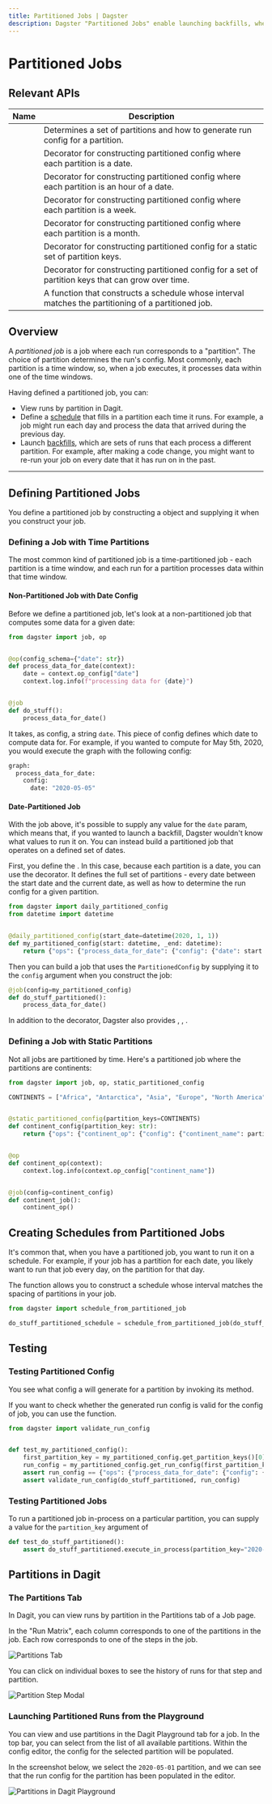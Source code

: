 ```yaml
---
title: Partitioned Jobs | Dagster
description: Dagster "Partitioned Jobs" enable launching backfills, where each partition processes a subset of data.
---
```


# Partitioned Jobs

## Relevant APIs

| Name                                                       | Description                                                                                         |
| ---------------------------------------------------------- | --------------------------------------------------------------------------------------------------- |
| <PyObject object="PartitionedConfig" />                    | Determines a set of partitions and how to generate run config for a partition.                      |
| <PyObject object="daily_partitioned_config" decorator />   | Decorator for constructing partitioned config where each partition is a date.                       |
| <PyObject object="hourly_partitioned_config" decorator />  | Decorator for constructing partitioned config where each partition is an hour of a date.            |
| <PyObject object="weekly_partitioned_config" decorator />  | Decorator for constructing partitioned config where each partition is a week.                       |
| <PyObject object="monthly_partitioned_config" decorator /> | Decorator for constructing partitioned config where each partition is a month.                      |
| <PyObject object="static_partitioned_config" decorator />  | Decorator for constructing partitioned config for a static set of partition keys.                   |
| <PyObject object="dynamic_partitioned_config" decorator /> | Decorator for constructing partitioned config for a set of partition keys that can grow over time.  |
| <PyObject object="schedule_from_partitioned_job" />        | A function that constructs a schedule whose interval matches the partitioning of a partitioned job. |

## Overview

A _partitioned job_ is a job where each run corresponds to a "partition". The choice of partition determines the run's config. Most commonly, each partition is a time window, so, when a job executes, it processes data within one of the time windows.

Having defined a partitioned job, you can:

- View runs by partition in Dagit.
- Define a [schedule](/concepts/partitions-schedules-sensors/schedules) that fills in a partition each time it runs. For example, a job might run each day and process the data that arrived during the previous day.
- Launch [backfills](/concepts/partitions-schedules-sensors/backfills), which are sets of runs that each process a different partition. For example, after making a code change, you might want to re-run your job on every date that it has run on in the past.

---

## Defining Partitioned Jobs

You define a partitioned job by constructing a <PyObject object="PartitionedConfig" /> object and supplying it when you construct your job.

### Defining a Job with Time Partitions

The most common kind of partitioned job is a time-partitioned job - each partition is a time window, and each run for a partition processes data within that time window.

#### Non-Partitioned Job with Date Config

Before we define a partitioned job, let's look at a non-partitioned job that computes some data for a given date:

```python file=/concepts/partitions_schedules_sensors/date_config_job.py
from dagster import job, op


@op(config_schema={"date": str})
def process_data_for_date(context):
    date = context.op_config["date"]
    context.log.info(f"processing data for {date}")


@job
def do_stuff():
    process_data_for_date()
```

It takes, as config, a string `date`. This piece of config defines which date to compute data for. For example, if you wanted to compute for May 5th, 2020, you would execute the graph with the following config:

```python file=/concepts/partitions_schedules_sensors/config.yaml
graph:
  process_data_for_date:
    config:
      date: "2020-05-05"
```

#### Date-Partitioned Job

With the job above, it's possible to supply any value for the `date` param, which means that, if you wanted to launch a backfill, Dagster wouldn't know what values to run it on. You can instead build a partitioned job that operates on a defined set of dates.

First, you define the <PyObject object="PartitionedConfig"/>. In this case, because each partition is a date, you can use the <PyObject object="daily_partitioned_config" decorator /> decorator. It defines the full set of partitions - every date between the start date and the current date, as well as how to determine the run config for a given partition.

```python file=/concepts/partitions_schedules_sensors/partitioned_job.py startafter=start_partitioned_config endbefore=end_partitioned_config
from dagster import daily_partitioned_config
from datetime import datetime


@daily_partitioned_config(start_date=datetime(2020, 1, 1))
def my_partitioned_config(start: datetime, _end: datetime):
    return {"ops": {"process_data_for_date": {"config": {"date": start.strftime("%Y-%m-%d")}}}}
```

Then you can build a job that uses the `PartitionedConfig` by supplying it to the `config` argument when you construct the job:

```python file=/concepts/partitions_schedules_sensors/partitioned_job.py startafter=start_partitioned_job endbefore=end_partitioned_job
@job(config=my_partitioned_config)
def do_stuff_partitioned():
    process_data_for_date()
```

In addition to the <PyObject object="daily_partitioned_config" decorator /> decorator, Dagster also provides <PyObject object="monthly_partitioned_config" decorator />, <PyObject object="weekly_partitioned_config" decorator />, <PyObject object="hourly_partitioned_config" decorator />.

### Defining a Job with Static Partitions

Not all jobs are partitioned by time. Here's a partitioned job where the partitions are continents:

```python file=/concepts/partitions_schedules_sensors/static_partitioned_job.py
from dagster import job, op, static_partitioned_config

CONTINENTS = ["Africa", "Antarctica", "Asia", "Europe", "North America", "Oceania", "South America"]


@static_partitioned_config(partition_keys=CONTINENTS)
def continent_config(partition_key: str):
    return {"ops": {"continent_op": {"config": {"continent_name": partition_key}}}}


@op
def continent_op(context):
    context.log.info(context.op_config["continent_name"])


@job(config=continent_config)
def continent_job():
    continent_op()
```

## Creating Schedules from Partitioned Jobs

It's common that, when you have a partitioned job, you want to run it on a schedule. For example, if your job has a partition for each date, you likely want to run that job every day, on the partition for that day.

The <PyObject object="schedule_from_partitions"/> function allows you to construct a schedule whose interval matches the spacing of partitions in your job.

```python file=/concepts/partitions_schedules_sensors/schedule_from_partitions.py startafter=start_marker endbefore=end_marker
from dagster import schedule_from_partitioned_job

do_stuff_partitioned_schedule = schedule_from_partitioned_job(do_stuff_partitioned)
```

## Testing

### Testing Partitioned Config

You see what config a <PyObject object="PartitionedConfig" /> will generate for a partition by invoking its <PyObject object="PartitionedConfig" method="get_run_config" /> method.

If you want to check whether the generated run config is valid for the config of job, you can use the <PyObject object="validate_run_config" /> function.

```python file=/concepts/partitions_schedules_sensors/partitioned_config_test.py startafter=start endbefore=end
from dagster import validate_run_config


def test_my_partitioned_config():
    first_partition_key = my_partitioned_config.get_partition_keys()[0]
    run_config = my_partitioned_config.get_run_config(first_partition_key)
    assert run_config == {"ops": {"process_data_for_date": {"config": {"date": "2020-01-01"}}}}
    assert validate_run_config(do_stuff_partitioned, run_config)
```

### Testing Partitioned Jobs

To run a partitioned job in-process on a particular partition, you can supply a value for the `partition_key` argument of <PyObject object="JobDefinition" method="execute_in_process" />

```python file=/concepts/partitions_schedules_sensors/partitioned_job_test.py startafter=start endbefore=end
def test_do_stuff_partitioned():
    assert do_stuff_partitioned.execute_in_process(partition_key="2020-01-01").success
```

## Partitions in Dagit

### The Partitions Tab

In Dagit, you can view runs by partition in the Partitions tab of a Job page.

In the "Run Matrix", each column corresponds to one of the partitions in the job. Each row corresponds to one of the steps in the job.

<!-- This was generated with:
    * `dagit -f repo.py` inside docs_snippet/concepts/partitions_schedules_sensors/ directory
    * Navigating to the partitions page for `my_data_pipeline`
-->

<Image
  alt="Partitions Tab"
  src="/images/concepts/partitions-schedules-sensors/partitions-page.png"
  width={3808}
  height={2414}
/>

You can click on individual boxes to see the history of runs for that step and partition.

<Image
  alt="Partition Step Modal"
  src="/images/concepts/partitions-schedules-sensors/partitions-step-modal.png"
  width={3808}
  height={2414}
/>

### Launching Partitioned Runs from the Playground

You can view and use partitions in the Dagit Playground tab for a job. In the top bar, you can select from the list of all available partitions. Within the config editor, the config for the selected partition will be populated.

In the screenshot below, we select the `2020-05-01` partition, and we can see that the run config for the partition has been populated in the editor.

<Image
  alt="Partitions in Dagit Playground"
  src="/images/concepts/partitions-schedules-sensors/partitions-playground.png"
  width={3808}
  height={2414}
/>

